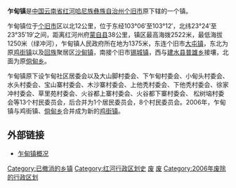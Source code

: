 {{Infobox Settlement
| name = 乍甸镇
| image_skyline = 
| imagesize = 
| image_caption = 
| image_flag = 
| image_shield = 
| pushpin_map = 
| pushpin_label_position = bottom
| subdivision_type = 国家
| subdivision_name = {{CHN}}
| subdivision_type1 = [[中华人民共和国行政区划|省]]
| subdivision_name1 = [[云南省|云南省]]
| subdivision_type2 = [[红河哈尼族彝族自治州|地级]]
| subdivision_name2 =  [[红河哈尼族彝族自治州|红河哈尼族彝族自治州]]
| subdivision_type3 = [[个旧市|县级]]
| subdivision_name3 =  [[个旧市|个旧市]]
| elevation_m = 
| elevation_ft = 
| area_total_km2 = 
| population_as_of = 
| population_total = 
| population_density_km2 = 
| timezone = [[北京时间|北京时间]]
| utc_offset = +8
| timezone_DST = 
| utc_offset_DST = 
| latd = 
| latm = 
| lats = 
| latNS = 
| longd = 
| longm = 
| longs = 
| longEW = 
| blank_name = 电话区号
| blank_info = 0873
| website = 
}}
'''乍甸镇'''是[[中国|中国]][[云南省|云南省]][[红河哈尼族彝族自治州|红河哈尼族彝族自治州]][[个旧市|个旧市]]原下辖的一个镇。

乍甸镇位于[[个旧市|个旧市]]区以北12公里，位于东经103°06′至103°12′，北纬23°24′至23°35′19′之间，距离红河州府[[蒙自县|蒙自县]]38公里，镇区最高海拨2522米，最低海拔1250米（绿冲河），乍甸镇人民政府所在地为1375米，东连个旧市[[大屯镇|大屯镇]]，东北为原[[鸡街镇|鸡街镇]]以及[[回族|回族]]聚居区[[沙甸镇|沙甸镇]]，南接个旧市[[锡城镇|锡城镇]]，西与[[建水县|建水县]][[普雄乡|普雄乡]]接壤，北面为原[[倘甸乡|倘甸乡]]。
   
乍甸镇原下设乍甸社区居委会以及大山脚村委会、下乍甸村委会、小甸头村委会、水头村委会、宝山寨村委会、木沙寨村委会、上他秃村委会、下他秃村委会、徐家冲村委会、草里苑村委会、火谷都上寨村委会、火谷都下寨村委会、 松树垴村委会等13个村民委员会，后合并为1个居民委员会，8个村民委员会。2006年，乍甸镇与鸡街镇、[[倘甸乡|倘甸乡]]合并成为新的[[鸡街镇_(个旧市)|鸡街镇]]。

==外部链接==
*[http://www.yn.xinhuanet.com/nets/gj/zj/xzzb-jj11.htm 乍甸镇概况] {{Wayback|url=http://www.yn.xinhuanet.com/nets/gj/zj/xzzb-jj11.htm |date=20160304204513 }}

[[Category:已撤消的乡镇|Category:已撤消的乡镇]]
[[Category:红河行政区划史|Category:红河行政区划史]]
[[Category:红河州乡镇|废]]
[[Category:个旧市行政区划|废]]
[[Category:2006年废除的行政区划|Category:2006年废除的行政区划]]